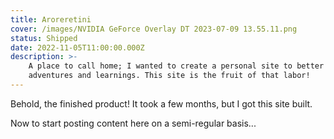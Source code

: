 ```yaml
---
title: Aroreretini
cover: /images/NVIDIA GeForce Overlay DT 2023-07-09 13.55.11.png
status: Shipped
date: 2022-11-05T11:00:00.000Z
description: >-
    A place to call home; I wanted to create a personal site to better capture my
    adventures and learnings. This site is the fruit of that labor!
---
```


Behold, the finished product! It took a few months, but I got this site built.

Now to start posting content here on a semi-regular basis...
